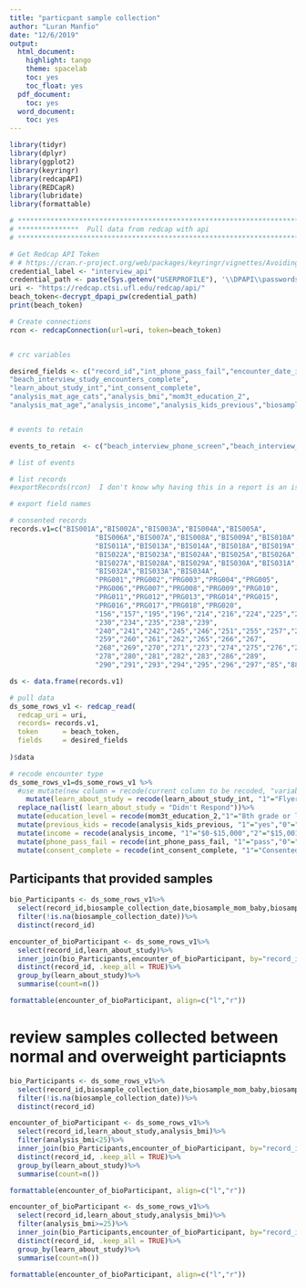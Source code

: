 ```yaml
---
title: "particpant sample collection"
author: "Luran Manfio"
date: "12/6/2019"
output:
  html_document:
    highlight: tango
    theme: spacelab
    toc: yes
    toc_float: yes
  pdf_document:
    toc: yes
  word_document:
    toc: yes
---
```



```r

library(tidyr)
library(dplyr)
library(ggplot2)
library(keyringr)
library(redcapAPI)
library(REDCapR)
library(lubridate)
library(formattable)

# **************************************************************************** #
# ***************  Pull data from redcap with api                                              
# **************************************************************************** # 

# Get Redcap API Token
# # https://cran.r-project.org/web/packages/keyringr/vignettes/Avoiding_plain_text_passwords_in_R_with_keyringr.html
credential_label <- "interview_api"
credential_path <- paste(Sys.getenv("USERPROFILE"), '\\DPAPI\\passwords\\', Sys.info()["nodename"], '\\', credential_label, '.txt', sep="")
uri <- "https://redcap.ctsi.ufl.edu/redcap/api/"
beach_token<-decrypt_dpapi_pw(credential_path)
print(beach_token)

# Create connections
rcon <- redcapConnection(url=uri, token=beach_token)


# crc variables

desired_fields <- c("record_id","int_phone_pass_fail","encounter_date_int","encounter_type_int",
"beach_interview_study_encounters_complete",
"learn_about_study_int","int_consent_complete",
"analysis_mat_age_cats","analysis_bmi","mom3t_education_2",
"analysis_mat_age","analysis_income","analysis_kids_previous","biosample_aliquot_type","biosample_collection_date","biosample_mom_baby")


# events to retain

events_to_retain  <- c("beach_interview_phone_screen","beach_interview_study_encounters","Biological_Specimen_Collection")

# list of events

# list records
#exportRecords(rcon)  I don't know why having this in a report is an issue

# export field names

# consented records
records.v1=c("BIS001A","BIS002A","BIS003A","BIS004A","BIS005A",
                     "BIS006A","BIS007A","BIS008A","BIS009A","BIS010A",
                     "BIS011A","BIS013A","BIS014A","BIS018A","BIS019A",
                     "BIS022A","BIS023A","BIS024A","BIS025A","BIS026A",
                     "BIS027A","BIS028A","BIS029A","BIS030A","BIS031A",
                     "BIS032A","BIS033A","BIS034A",
                     "PRG001","PRG002","PRG003","PRG004","PRG005",
                     "PRG006","PRG007","PRG008","PRG009","PRG010",
                     "PRG011","PRG012","PRG013","PRG014","PRG015",
                     "PRG016","PRG017","PRG018","PRG020",
                     "156","157","195","196","214","216","224","225","228",
                     "230","234","235","238","239",
                     "240","241","242","245","246","251","255","257","258",
                     "259","260","261","262","265","266","267",
                     "268","269","270","271","273","274","275","276","277",
                     "278","280","281","282","283","286","289",
                     "290","291","293","294","295","296","297","85","88","90")

ds <- data.frame(records.v1)

# pull data
ds_some_rows_v1 <- redcap_read(
  redcap_uri = uri, 
  records= records.v1,
  token      = beach_token, 
  fields     = desired_fields
  
)$data
```

```r
# recode encounter type
ds_some_rows_v1=ds_some_rows_v1 %>%
  #use mutate(new column = recode(current column to be recoded, "variable in column"="new variable name"))
    mutate(learn_about_study = recode(learn_about_study_int, "1"="Flyer","3"="Facebook","5"="Other"))%>%
  replace_na(list( learn_about_study = "Didn't Respond"))%>%
  mutate(education_level = recode(mom3t_education_2,"1"="8th grade or less","2"="some high school","3"="high school diploma/GED","4"="some college or community college","5"="Associates degree","6"="completed tech or vocational school","7"="college graduate","8"="some graduate or professional school","9"="Graduate or professional degree"))%>%
  mutate(previous_kids = recode(analysis_kids_previous, "1"="yes","0"="no"))%>%
  mutate(income = recode(analysis_income, "1"="$0-$15,000","2"="$15,001-$19,000","3"="$19,001-$37,000","4"="$37,001-$44,000","5"="$44,001-$52,000","6"="$52,001-$56,000","7"="$56,001-$67,000","8"="$67,001-$79,000","9"="$79,001 or more"))%>%
  mutate(phone_pass_fail = recode(int_phone_pass_fail, "1"="pass","0"="fail"))%>%
  mutate(consent_complete = recode(int_consent_complete, "1"="Consented","0"="not Consented","NA"="Did not respond"))

```

## Participants that provided samples
```r
bio_Participants <- ds_some_rows_v1%>%
  select(record_id,biosample_collection_date,biosample_mom_baby,biosample_aliquot_type,learn_about_study)%>%
  filter(!is.na(biosample_collection_date))%>%
  distinct(record_id)

encounter_of_bioParticipant <- ds_some_rows_v1%>%
  select(record_id,learn_about_study)%>%
  inner_join(bio_Participants,encounter_of_bioParticipant, by="record_id")%>%
  distinct(record_id, .keep_all = TRUE)%>%
  group_by(learn_about_study)%>%
  summarise(count=n())

formattable(encounter_of_bioParticipant, align=c("l","r"))
```


# review samples collected between normal and overweight particiapnts
```r

bio_Participants <- ds_some_rows_v1%>%
  select(record_id,biosample_collection_date,biosample_mom_baby,biosample_aliquot_type,learn_about_study)%>%
  filter(!is.na(biosample_collection_date))%>%
  distinct(record_id)

encounter_of_bioParticipant <- ds_some_rows_v1%>%
  select(record_id,learn_about_study,analysis_bmi)%>%
  filter(analysis_bmi<25)%>%
  inner_join(bio_Participants,encounter_of_bioParticipant, by="record_id")%>%
  distinct(record_id, .keep_all = TRUE)%>%
  group_by(learn_about_study)%>%
  summarise(count=n())

formattable(encounter_of_bioParticipant, align=c("l","r"))

encounter_of_bioParticipant <- ds_some_rows_v1%>%
  select(record_id,learn_about_study,analysis_bmi)%>%
  filter(analysis_bmi>=25)%>%
  inner_join(bio_Participants,encounter_of_bioParticipant, by="record_id")%>%
  distinct(record_id, .keep_all = TRUE)%>%
  group_by(learn_about_study)%>%
  summarise(count=n())

formattable(encounter_of_bioParticipant, align=c("l","r"))

```

